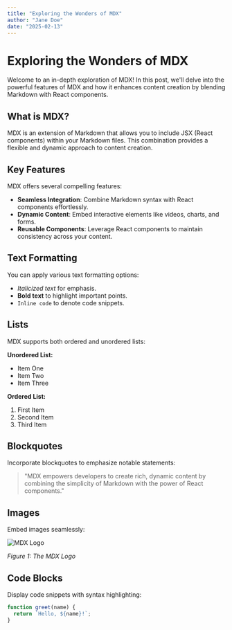 ```yaml
---
title: "Exploring the Wonders of MDX"
author: "Jane Doe"
date: "2025-02-13"
---
```



# Exploring the Wonders of MDX

Welcome to an in-depth exploration of MDX! In this post, we'll delve into the powerful features of MDX and how it enhances content creation by blending Markdown with React components.

## What is MDX?

MDX is an extension of Markdown that allows you to include JSX (React components) within your Markdown files. This combination provides a flexible and dynamic approach to content creation.

## Key Features

MDX offers several compelling features:

- **Seamless Integration**: Combine Markdown syntax with React components effortlessly.
- **Dynamic Content**: Embed interactive elements like videos, charts, and forms.
- **Reusable Components**: Leverage React components to maintain consistency across your content.

## Text Formatting

You can apply various text formatting options:
- *Italicized text* for emphasis.
- **Bold text** to highlight important points.
- `Inline code` to denote code snippets.

## Lists

MDX supports both ordered and unordered lists:

**Unordered List:**

- Item One
- Item Two
- Item Three

**Ordered List:**

1. First Item
2. Second Item
3. Third Item

## Blockquotes

Incorporate blockquotes to emphasize notable statements:

> "MDX empowers developers to create rich, dynamic content by combining the simplicity of Markdown with the power of React components."

## Images

Embed images seamlessly:

![MDX Logo](https://mdx-logo-url.com/logo.png)

*Figure 1: The MDX Logo*

## Code Blocks

Display code snippets with syntax highlighting:

```javascript
function greet(name) {
  return `Hello, ${name}!`;
}
